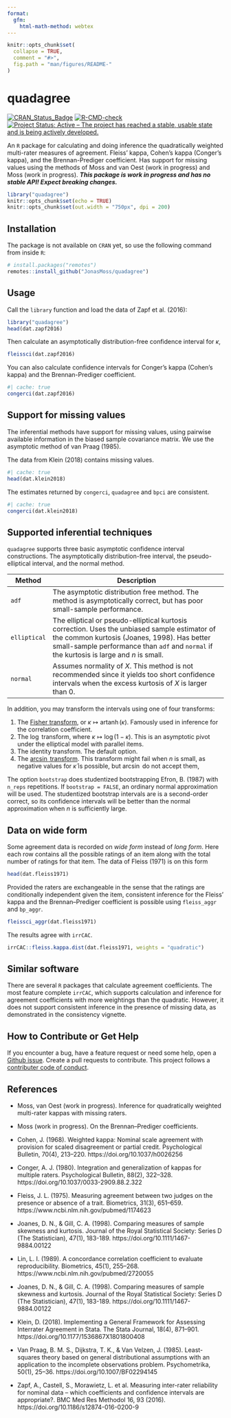```yaml
---
format:
  gfm:
    html-math-method: webtex
---
```


```r
knitr::opts_chunk$set(
  collapse = TRUE,
  comment = "#>",
  fig.path = "man/figures/README-"
)
```

# quadagree 

[![CRAN_Status_Badge](https://www.r-pkg.org/badges/version/quadagree)](https://cran.r-project.org/package=quadagree) [![R-CMD-check](https://github.com/JonasMoss/quadagree/actions/workflows/R-CMD-check.yaml/badge.svg)](https://github.com/JonasMoss/quadagree/actions/workflows/R-CMD-check.yaml) [![Project Status: Active -- The project has reached a stable, usable state and is being actively developed.](https://www.repostatus.org/badges/latest/active.svg)](https://www.repostatus.org/#active)

An `R` package for calculating and doing inference the quadratically weighted multi-rater measures of agreement. Fleiss' kappa, Cohen's kappa (Conger's kappa), and the Brennan-Prediger coefficient. Has support for missing values using the methods of Moss and van Oest (work in progress) and Moss (work in progress). ***This package is work in progress and has no stable API! Expect breaking changes.***

```r
library("quadagree")
knitr::opts_chunk$set(echo = TRUE)
knitr::opts_chunk$set(out.width = "750px", dpi = 200)
```

## Installation

The package is not available on `CRAN` yet, so use the following command from inside `R`:

```r
# install.packages("remotes")
remotes::install_github("JonasMoss/quadagree")
```

## Usage

Call the `library` function and load the data of Zapf et al. (2016):

```r
library("quadagree")
head(dat.zapf2016)
```

Then calculate an asymptotically distribution-free confidence interval for $\kappa$,

```r
fleissci(dat.zapf2016)
```

You can also calculate confidence intervals for Conger's kappa (Cohen's kappa) and the Brennan-Prediger coefficient.

```r
#| cache: true
congerci(dat.zapf2016)
```

## Support for missing values
The inferential methods have support for missing values, using pairwise available information in the biased sample covariance matrix. We use the asymptotic method of van Praag (1985). 

The data from Klein (2018) contains missing values.

```r
#| cache: true
head(dat.klein2018)
```

The estimates returned by `congerci`, `quadagree` and `bpci` are consistent.
```r
#| cache: true
congerci(dat.klein2018)
```

## Supported inferential techniques

`quadagree` supports three basic asymptotic confidence interval constructions. The asymptotically distribution-free interval, the pseudo-elliptical interval, and the normal method.

| Method       | Description                                                                                                                                                                                                                                                      |
|------------|------------------------------------------------------------|
| `adf`        | The asymptotic distribution free method. The method is asymptotically correct, but has poor small-sample performance.                                                                                                           |
| `elliptical` | The elliptical or pseudo-elliptical kurtosis correction. Uses the unbiased sample estimator of the common kurtosis (Joanes, 1998). Has better small-sample performance than `adf` and `normal` if the kurtosis is large and $n$ is small. |
| `normal`     | Assumes normality of $X$. This method is not recommended since it yields too short confidence intervals when the excess kurtosis of $X$ is larger than $0$.                                                                               |

In addition, you may transform the intervals using one of four transforms:

1.  The [Fisher transform](https://en.wikipedia.org/wiki/Fisher_transformation), or $\kappa\mapsto \operatorname{artanh}(\kappa)$. Famously used in inference for the correlation coefficient.
2.  The $\log$ transform, where $\kappa \mapsto \log(1-\kappa)$. This is an asymptotic pivot under the elliptical model with parallel items.
3.  The identity transform. The default option.
4.  The [$\arcsin$ transform](https://en.wikipedia.org/wiki/Inverse_trigonometric_functions). This transform might fail when $n$ is small, as negative values for $\hat{\kappa}$ is possible, but $\arcsin$ do not accept them,

The option `bootstrap` does studentized bootstrapping Efron, B. (1987) with `n_reps` repetitions. If `bootstrap = FALSE`, an ordinary normal approximation will be used. The studentized bootstrap intervals are is a second-order correct, so its confidence intervals will be better than the normal approximation when $n$ is sufficiently large.

## Data on wide form
Some agreement data is recorded on *wide form* instead of *long form*. Here each row contains all the possible ratings of an item along with the total number of ratings for that item. The data of Fleiss (1971) is on this form

```r
head(dat.fleiss1971)
```

Provided the raters are exchangeable in the sense that the ratings are conditionally independent given the item, consistent inference for the Fleiss' kappa and the Brennan--Prediger coefficient is possible using `fleiss_aggr` and `bp_aggr`.  
```r
fleissci_aggr(dat.fleiss1971)
```

The results agree with `irrCAC`.

```r
irrCAC::fleiss.kappa.dist(dat.fleiss1971, weights = "quadratic")
```

## Similar software
There are several `R` packages that calculate agreement coefficients. The most feature complete `irrCAC`, which supports calculation and inference for agreement coefficients with more weightings than the quadratic. However, it does not support consistent inference in the presence of missing data, as demonstrated in the consistency vignette.

## How to Contribute or Get Help

If you encounter a bug, have a feature request or need some help, open a [Github issue](https://github.com/JonasMoss/quadagree/issues). Create a pull requests to contribute. This project follows a [contributer code of conduct](https://www.contributor-covenant.org/version/2/1/code_of_conduct/code_of_conduct.md).

## References
- Moss, van Oest (work in progress). Inference for quadratically weighted multi-rater kappas with missing raters.

- Moss (work in progress). On the Brennan–Prediger coefficients.

- Cohen, J. (1968). Weighted kappa: Nominal scale agreement with provision for scaled disagreement or partial credit. Psychological Bulletin, 70(4), 213–220. https://doi.org/10.1037/h0026256

- Conger, A. J. (1980). Integration and generalization of kappas for multiple raters. Psychological Bulletin, 88(2), 322–328. https://doi.org/10.1037/0033-2909.88.2.322

- Fleiss, J. L. (1975). Measuring agreement between two judges on the presence or absence of a trait. Biometrics, 31(3), 651–659. https://www.ncbi.nlm.nih.gov/pubmed/1174623

- Joanes, D. N., & Gill, C. A. (1998). Comparing measures of sample skewness and kurtosis. Journal of the Royal Statistical Society: Series D (The Statistician), 47(1), 183-189. https://doi.org/10.1111/1467-9884.00122

- Lin, L. I. (1989). A concordance correlation coefficient to evaluate reproducibility. Biometrics, 45(1), 255–268. https://www.ncbi.nlm.nih.gov/pubmed/2720055

- Joanes, D. N., & Gill, C. A. (1998). Comparing measures of sample skewness and kurtosis. Journal of the Royal Statistical Society: Series D (The Statistician), 47(1), 183-189. https://doi.org/10.1111/1467-9884.00122

- Klein, D. (2018). Implementing a General Framework for Assessing Interrater Agreement in Stata. The Stata Journal, 18(4), 871–901. https://doi.org/10.1177/1536867X1801800408

- Van Praag, B. M. S., Dijkstra, T. K., & Van Velzen, J. (1985). Least-squares theory based on general distributional assumptions with an application to the incomplete observations problem. Psychometrika, 50(1), 25–36. https://doi.org/10.1007/BF02294145

- Zapf, A., Castell, S., Morawietz, L. et al. Measuring inter-rater
reliability for nominal data – which coefficients and confidence
intervals are appropriate?. BMC Med Res Methodol 16, 93 (2016). https://doi.org/10.1186/s12874-016-0200-9

